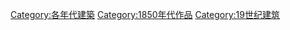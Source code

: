 [[Category:各年代建築|Category:各年代建築]]
[[Category:1850年代作品|Category:1850年代作品]]
[[Category:19世纪建筑|Category:19世纪建筑]]